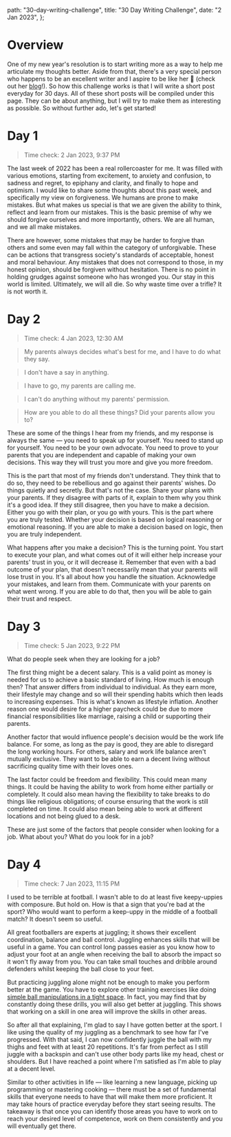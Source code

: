   path: "30-day-writing-challenge",
  title: "30 Day Writing Challenge",
  date: "2 Jan 2023",
};

# Overview
One of my new year's resolution is to start writing more as a way to help me articulate my thoughts better. Aside from that, there's a very special person
who happens to be an excellent writer and I aspire to be like her 🌸 (check out her [blog](https://nadya.one/)!). So how this challenge works is that I will write a short post everyday for 30 days.
All of these short posts will be compiled under this page. They can be about anything, but I will try to make them as interesting as possible.
So without further ado, let's get started!

# Day 1
> Time check: 2 Jan 2023, 9:37 PM

The last week of 2022 has been a real rollercoaster for me. It was filled with various emotions, starting from excitement, to anxiety and confusion, to sadness and regret, 
to epiphany and clarity, and finally to hope and optimism. I would like to share some thoughts about this past week, and specifically my view on forgiveness.
We humans are prone to make mistakes. But what makes us special is that we are given the ability to think, reflect and learn from our mistakes.
This is the basic premise of why we should forgive ourselves and more importantly, others. We are all human, and we all make mistakes.

There are however, some mistakes that may be harder to forgive than others and some even may fall within the category of unforgivable. These can be actions that transgress society's standards of acceptable, honest and 
moral behaviour. Any mistakes that does not correspond to those, in my honest opinion, should be forgiven without hesitation. There is no point in holding grudges against someone who has wronged you.
Our stay in this world is limited. Ultimately, we will all die. So why waste time over a trifle? It is not worth it.

# Day 2
> Time check: 4 Jan 2023, 12:30 AM  

> My parents always decides what's best for me, and I have to do what they say.

> I don't have a say in anything.

> I have to go, my parents are calling me.

> I can't do anything without my parents' permission.

> How are you able to do all these things? Did your parents allow you to?

These are some of the things I hear from my friends, and my response is always the same — you need to speak up for yourself. You need to stand up for yourself. You need to be your own advocate.
You need to prove to your parents that you are independent and capable of making your own decisions. This way they will trust you more and give you more freedom.

This is the part that most of my friends don't understand. They think that to do so, they need to be rebellious and go against their parents' wishes. Do things quietly and secretly. But that's not the case.
Share your plans with your parents. If they disagree with parts of it, explain to them why you think it's a good idea. If they still disagree, then you have to make a decision. Either you go with their plan, or you go with yours.
This is the part where you are truly tested. Whether your decision is based on logical reasoning or emotional reasoning. If you are able to make a decision based on logic, then you are truly independent.

What happens after you make a decision? This is the turning point. You start to execute your plan, and what comes out of it will either help increase your parents' trust in you, or it will decrease it.
Remember that even with a bad outcome of your plan, that doesn't necessarily mean that your parents will lose trust in you. It's all about how you handle the situation. Acknowledge your mistakes, and learn from them.
Communicate with your parents on what went wrong. If you are able to do that, then you will be able to gain their trust and respect.

# Day 3
> Time check: 5 Jan 2023, 9:22 PM

What do people seek when they are looking for a job?

The first thing might be a decent salary. This is a valid point as money is needed for us to achieve a basic standard of living.
How much is enough then? That answer differs from individual to individual. As they earn more, their lifestyle may change and so
will their spending habits which then leads to increasing expenses. This is what's known as lifestyle inflation. 
Another reason one would desire for a higher paycheck could be due to more financial responsibilities like marriage,
raising a child or supporting their parents.

Another factor that would influence people's decision would be the work life balance. For some, as long as the pay is good, they are able to disregard the 
long working hours. For others, salary and work life balance aren't mutually exclusive. They want to be able to earn a decent living without sacrificing quality
time with their loves ones.

The last factor could be freedom and flexibility. This could mean many things. It could be having the ability to work from home either partially or completely.
It could also mean having the flexibility to take breaks to do things like religious obligations; of course ensuring that the work is still completed on time.
It could also mean being able to work at different locations and not being glued to a desk.

These are just some of the factors that people consider when looking for a job. What about you? What do you look for in a job?

# Day 4
> Time check: 7 Jan 2023, 11:15 PM

I used to be terrible at football. I wasn't able to do at least five keepy-uppies with composure. But hold on. How is that a sign that you're 
bad at the sport? Who would want to perform a keep-uppy in the middle of a football match? It doesn't seem so useful.

All great footballers are experts at juggling; it shows their excellent coordination, balance and ball control. Juggling enhances skills 
that will be useful in a game. You can control long passes easier as you know how to adjust your foot at an angle when receiving the ball to 
absorb the impact so it won't fly away from you. You can take small touches and dribble around defenders whilst keeping the ball close to your feet.

But practicing juggling alone might not be enough to make you perform better at the game. You have to explore other training exercises like doing [simple 
ball manipulations in a tight space](https://www.instagram.com/p/CmZu8NHsPST/). In fact, you may find that by constantly doing these drills, you will 
also get better at juggling. This shows that working on a skill in one area will improve the skills in other areas.

So after all that explaining, I'm glad to say I have gotten better at the sport. I like using the quality of my juggling as a benchmark to see how far I've progressed. 
With that said, I can now confidently juggle the ball with my thighs and feet with at least 20 repetitions. It's far from perfect as I still juggle with a backspin and can't use other 
body parts like my head, chest or shoulders. But I have reached a point where I'm satisfied as I'm able to play at a decent level.

Similar to other activities in life — like learning a new language, picking up programming or mastering cooking —  there must be a set of fundamental 
skills that everyone needs to have that will make them more proficient. It may take hours of practice everyday before they start seeing results. The 
takeaway is that once you can identify those areas you have to work on to reach your desired level of competence, work on them consistently and you will
eventually get there.

